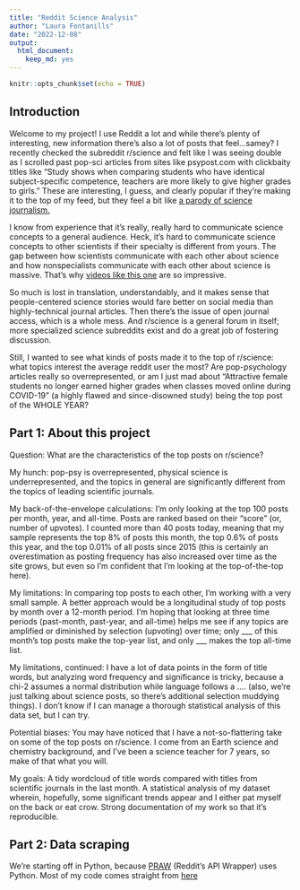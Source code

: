 ```yaml
---
title: "Reddit Science Analysis"
author: "Laura Fontanills"
date: "2022-12-08"
output: 
  html_document: 
    keep_md: yes
---
```


```r
knitr::opts_chunk$set(echo = TRUE)
```

## Introduction
Welcome to my project! I use Reddit a lot and while there's plenty of interesting, new information there's also a lot of posts that feel...samey? I recently checked the subreddit r/science and felt like I was seeing double as I scrolled past pop-sci articles from sites like psypost.com with clickbaity titles like "Study shows when comparing students who have identical subject-specific competence, teachers are more likely to give higher grades to girls." These are interesting, I guess, and clearly popular if they're making it to the top of my feed, but they feel a bit like [a parody of science journalism.](https://www.smbc-comics.com/comic/science-journalism)

I know from experience that it's really, really hard to communicate science concepts to a general audience. Heck, it's hard to communicate science concepts to other scientists if their specialty is different from yours. The gap between how scientists communicate with each other about science and how nonspecialists communicate with each other about science is massive. That's why [videos like this one](https://www.youtube.com/watch?v=hYip_Vuv8J0) are so impressive.

So much is lost in translation, understandably, and it makes sense that people-centered science stories would fare better on social media than highly-technical journal articles. Then there's the issue of open journal access, which is a whole mess. And r/science is a general forum in itself; more specialized science subreddits exist and do a great job of fostering discussion. 

Still, I wanted to see what kinds of posts made it to the top of r/science: what topics interest the average reddit user the most? Are pop-psychology articles really so overrepresented, or am I just  mad about "Attractive female students no longer earned higher grades when classes moved online during COVID-19" (a highly flawed and since-disowned study) being the top post of the WHOLE YEAR?

## Part 1: About this project
Question: What are the characteristics of the top posts on r/science?

My hunch: pop-psy is overrepresented, physical science is underrepresented, and the topics in general are significantly different from the topics of leading scientific journals.

My back-of-the-envelope calculations: I'm only looking at the top 100 posts per month, year, and all-time. Posts are ranked based on their "score" (or, number of upvotes). I counted more than 40 posts today, meaning that my sample represents the top 8% of posts this month, the top 0.6% of posts this year, and the top 0.01% of all posts since 2015 (this is certainly an overestimation as posting frequency has also increased over time as the site grows, but even so I'm confident that I'm looking at the top-of-the-top here).

My limitations: In comparing top posts to each other, I'm working with a very small sample. A better approach would be a longitudinal study of top posts by month over a 12-month period. I'm hoping that looking at three time periods (past-month, past-year, and all-time) helps me see if any topics are amplified or diminished by selection (upvoting) over time; only ___ of this month's top posts make the top-year list, and only ___ makes the top all-time list. 

My limitations, continued: I have a lot of data points in the form of title words, but analyzing word frequency and significance is tricky, because a chi-2 assumes a normal distribution while language follows a .... (also, we're just talking about science posts, so there's additional selection muddying things). I don't know if I can manage a thorough statistical analysis of this data set, but I can try.

Potential biases: You may have noticed that I have a not-so-flattering take on some of the top posts on r/science. I come from an Earth science and chemistry background, and I've been a science teacher for 7 years, so make of that what you will.

My goals: A tidy wordcloud of title words compared with titles from scientific journals in the last month. A statistical analysis of my dataset wherein, hopefully, some significant trends appear and I either pat myself on the back or eat crow. Strong documentation of my work so that it's reproducible.

## Part 2: Data scraping

We're starting off in Python, because [PRAW](https://praw.readthedocs.io/en/stable/) (Reddit's API Wrapper) uses Python. Most of my code comes straight from [here](https://www.geeksforgeeks.org/scraping-reddit-using-python/) 